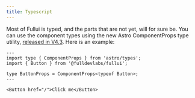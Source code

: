 ```yaml
---
title: Typescript
---
```


Most of Fullui is typed, and the parts that are not yet, will for sure be. You can use the component types using the new Astro ComponentProps type utility, [released in V4.3](https://astro.build/blog/astro-430/#add-componentprops-type-utility). Here is an example:

```astro
---
import type { ComponentProps } from 'astro/types';
import { Button } from '@fulldevlabs/fullui';

type ButtonProps = ComponentProps<typeof Button>;
---

<Button href="/">Click me</Button>
```